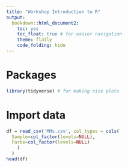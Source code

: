 ```yaml
---
title: "Workshop Introduction to R"
output:
  bookdown::html_document2:
    toc: yes
    toc_float: true # for easier navigation
    theme: flatly
    code_folding: hide
---
```


# Packages

```r
library(tidyverse) # for making nice plots
```

# Import data

```r
df = read_csv('MMs.csv', col_types = cols(
  Sample=col_factor(levels=NULL),
  Farbe=col_factor(levels=NULL)
    )
  )
head(df)
```

